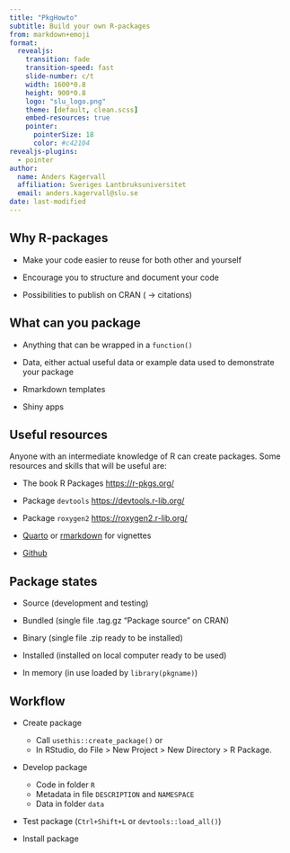 ```yaml
---
title: "PkgHowto"
subtitle: Build your own R-packages
from: markdown+emoji
format: 
  revealjs:
    transition: fade
    transition-speed: fast
    slide-number: c/t
    width: 1600*0.8
    height: 900*0.8
    logo: "slu_logo.png"
    theme: [default, clean.scss]
    embed-resources: true
    pointer:
      pointerSize: 18
      color: #c42104
revealjs-plugins:
  - pointer
author: 
  name: Anders Kagervall
  affiliation: Sveriges Lantbruksuniversitet
  email: anders.kagervall@slu.se
date: last-modified
---
```


## Why R-packages

-   Make your code easier to reuse for both other and yourself

-   Encourage you to structure and document your code

-   Possibilities to publish on CRAN ( -\> citations)

## What can you package

-   Anything that can be wrapped in a `function()`

-   Data, either actual useful data or example data used to demonstrate your package

-   Rmarkdown templates

-   Shiny apps

## Useful resources

Anyone with an intermediate knowledge of R can create packages. Some resources and skills that will be useful are:

-   The book R Packages <https://r-pkgs.org/>

-   Package `devtools` <https://devtools.r-lib.org/> 

-   Package `roxygen2` <https://roxygen2.r-lib.org/>

-   [Quarto](https://quarto.org/) or [rmarkdown](https://rmarkdown.rstudio.com/) for vignettes

-   [Github](https://github.com)

## Package states

- Source (development and testing)

- Bundled (single file .tag.gz "Package source" on CRAN)

- Binary (single file .zip ready to be installed)

- Installed (installed on local computer ready to be used)

- In memory (in use loaded by `library(pkgname)`)

## Workflow

- Create package

  - Call `usethis::create_package()` or
  - In RStudio, do File > New Project > New Directory > R Package.

- Develop package

  - Code in folder `R`
  - Metadata in file `DESCRIPTION` and `NAMESPACE`
  - Data in folder `data`

- Test package (`Ctrl+Shift+L` or `devtools::load_all()`)

- Install package 